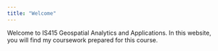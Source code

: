 ```yaml
---
title: "Welcome"
---
```


Welcome to IS415 Geospatial Analytics and Applications. In this website, you will find my coursework prepared for this course.
